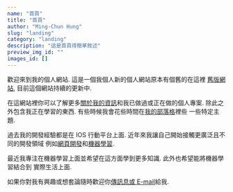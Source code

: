```yaml
---
name: "首頁"
title: "首頁"
author: "Ming-Chun Hung"
slug: "landing"
category: "landing"
description: "這是首頁得簡單敘述"
preview_img_id: ""
images_id: []
---
```


歡迎來到我的個人網站. 這是一個我個人新的個人網站原本有個舊的在這裡
[舊版網站](https://nelsonpunch.netlify.app/), 目前這個網站持續的更新中.

在這網站裡你可以了解更多[關於我的資訊](/about/)和我已做過或正在做的個人專案.
除此之外包含我正在學習的東西. 有些時候我會花些時間在[我的部落格](/blogs/)裡些
一些特定主題.

過去我的開發經驗都是在 IOS 行動平台上面. 近年來我讓自己開始接觸更廣泛且不同的開發領域
例如[網頁開發](/projects/web/)和[機器學習](/projects/machine-learning/).

最近我專注在機器學習上面並希望在這方面學到更多知識. 此外也希望能將機器學習結合到
實際生活上面.

如果你對我有興趣或想套論隨時歡迎你[傳訊息或 E-mail](/contact/message-me/)給我.
